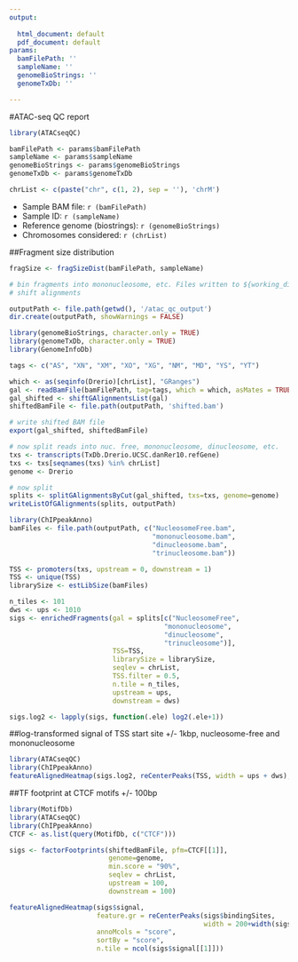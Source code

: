 ```yaml
---
output:
  
  html_document: default
  pdf_document: default
params:
  bamFilePath: ''
  sampleName: ''
  genomeBioStrings: ''
  genomeTxDb: ''

---
```


#ATAC-seq QC report
```r
library(ATACseqQC)

bamFilePath <- params$bamFilePath
sampleName <- params$sampleName
genomeBioStrings <- params$genomeBioStrings
genomeTxDb <- params$genomeTxDb

chrList <- c(paste("chr", c(1, 2), sep = ''), 'chrM')
```

* Sample BAM file: `r (bamFilePath)`
* Sample ID: `r (sampleName)`
* Reference genome (biostrings): `r (genomeBioStrings)`
* Chromosomes considered: `r (chrList)`

##Fragment size distribution
```r
fragSize <- fragSizeDist(bamFilePath, sampleName)
```

```r
# bin fragments into mononucleosome, etc. Files written to ${working_dir}/atac_qc_output
# shift alignments

outputPath <- file.path(getwd(), '/atac_qc_output')
dir.create(outputPath, showWarnings = FALSE)

library(genomeBioStrings, character.only = TRUE)
library(genomeTxDb, character.only = TRUE)
library(GenomeInfoDb)

tags <- c("AS", "XN", "XM", "XO", "XG", "NM", "MD", "YS", "YT")

which <- as(seqinfo(Drerio)[chrList], "GRanges")
gal <- readBamFile(bamFilePath, tag=tags, which = which, asMates = TRUE)
gal_shifted <- shiftGAlignmentsList(gal)
shiftedBamFile <- file.path(outputPath, 'shifted.bam')

# write shifted BAM file
export(gal_shifted, shiftedBamFile)

# now split reads into nuc. free, mononucleosome, dinucleosome, etc.
txs <- transcripts(TxDb.Drerio.UCSC.danRer10.refGene)
txs <- txs[seqnames(txs) %in% chrList]
genome <- Drerio

# now split 
splits <- splitGAlignmentsByCut(gal_shifted, txs=txs, genome=genome)
writeListOfGAlignments(splits, outputPath)

library(ChIPpeakAnno)
bamFiles <- file.path(outputPath, c("NucleosomeFree.bam", 
                                    "mononucleosome.bam",
                                    "dinucleosome.bam",
                                    "trinucleosome.bam"))

TSS <- promoters(txs, upstream = 0, downstream = 1)
TSS <- unique(TSS)
librarySize <- estLibSize(bamFiles)

n_tiles <- 101
dws <- ups <- 1010
sigs <- enrichedFragments(gal = splits[c("NucleosomeFree",
                                       "mononucleosome",
                                       "dinucleosome",
                                       "trinucleosome")],
                          TSS=TSS,
                          librarySize = librarySize,
                          seqlev = chrList,
                          TSS.filter = 0.5,
                          n.tile = n_tiles,
                          upstream = ups,
                          downstream = dws)

sigs.log2 <- lapply(sigs, function(.ele) log2(.ele+1))
```


##log-transformed signal of TSS start site +/- 1kbp, nucleosome-free and mononucleosome
```r
library(ATACseqQC)
library(ChIPpeakAnno)
featureAlignedHeatmap(sigs.log2, reCenterPeaks(TSS, width = ups + dws), zeroAt = .5, n.tile = n_tiles)

```


##TF footprint at CTCF motifs +/- 100bp
```r
library(MotifDb)
library(ATACseqQC)
library(ChIPpeakAnno)
CTCF <- as.list(query(MotifDb, c("CTCF")))

sigs <- factorFootprints(shiftedBamFile, pfm=CTCF[[1]],
                         genome=genome,
                         min.score = "90%",
                         seqlev = chrList,
                         upstream = 100,
                         downstream = 100)

featureAlignedHeatmap(sigs$signal, 
                      feature.gr = reCenterPeaks(sigs$bindingSites,
                                                 width = 200+width(sigs$bindingSites[1])),
                      annoMcols = "score",
                      sortBy = "score",
                      n.tile = ncol(sigs$signal[[1]]))
```


